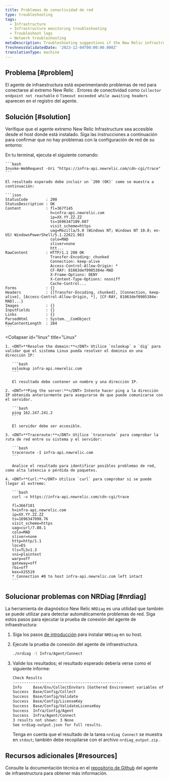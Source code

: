 ```yaml
---
title: Problemas de conectividad de red
type: troubleshooting
tags:
  - Infrastructure
  - Infrastructure monitoring troubleshooting
  - Troubleshoot logs
  - Network troubleshooting
metaDescription: Troubleshooting suggestions if the New Relic infrastructure agent is not able to connect to the New Relic endpoints
freshnessValidatedDate: '2023-12-04T00:00:00.000Z'
translationType: machine
---
```


## Problema [#problem]

El agente de infraestructura está experimentando problemas de red para conectarse al extremo New Relic . Errores de conectividad como `Collector endpoint not reachable` o `Timeout exceeded while awaiting headers` aparecen en el registro del agente.

## Solución [#solution]

Verifique que el agente extremo New Relic Infrastructure sea accesible desde el host donde está instalado. Siga las instrucciones a continuación para confirmar que no hay problemas con la configuración de red de su entorno:

<CollapserGroup>
  <Collapser
    id="windows"
    title="Windows"
  >
    En tu terminal, ejecuta el siguiente comando:

    ```bash
    Invoke-WebRequest -Uri "https://infra-api.newrelic.com/cdn-cgi/trace"
    ```

    El resultado esperado debe incluir un `200 (OK)` como se muestra a continuación:

    ```json
    StatusCode        : 200
    StatusDescription : OK
    Content           : fl=367f145
                        h=infra-api.newrelic.com
                        ip=XX.YY.ZZ.ZZ
                        ts=1696347189.607
                        visit_scheme=https
                        uag=Mozilla/5.0 (Windows NT; Windows NT 10.0; en-US) WindowsPowerShell/5.1.22621.963
                        colo=MAD
                        sliver=none
                        htt...
    RawContent        : HTTP/1.1 200 OK
                        Transfer-Encoding: chunked
                        Connection: keep-alive
                        Access-Control-Allow-Origin: *
                        CF-RAY: 81063def0905384e-MAD
                        X-Frame-Options: DENY
                        X-Content-Type-Options: nosniff
                        Cache-Control...
    Forms             : {}
    Headers           : {[Transfer-Encoding, chunked], [Connection, keep-alive], [Access-Control-Allow-Origin, *], [CF-RAY, 81063def0905384e-MAD]...}
    Images            : {}
    InputFields       : {}
    Links             : {}
    ParsedHtml        : System.__ComObject
    RawContentLength  : 284
    ```
  </Collapser>

  <Collapser
    id="linux"
    title="Linux"
  >
    1. <DNT>**Resolve the domain:**</DNT> Utilice `nslookup` o `dig` para validar que el sistema Linux pueda resolver el dominio en una dirección IP:

       ```bash
       nslookup infra-api.newrelic.com
       ```

       El resultado debe contener un nombre y una dirección IP.

    2. <DNT>**Ping the server:**</DNT> Intente hacer ping a la dirección IP obtenida anteriormente para asegurarse de que puede comunicarse con el servidor.

       ```bash
       ping 162.247.241.2
       ```

       El servidor debe ser accesible.

    3. <DNT>**Traceroute:**</DNT> Utilice `traceroute` para comprobar la ruta de red entre su sistema y el servidor:

       ```bash
       traceroute -I infra-api.newrelic.com
       ```

       Analice el resultado para identificar posibles problemas de red, como alta latencia o pérdida de paquetes.

    4. <DNT>**Curl:**</DNT> Utilice `curl` para comprobar si se puede llegar al extremo:

       ```bash
       curl -v https://infra-api.newrelic.com/cdn-cgi/trace

       fl=366f101
       h=infra-api.newrelic.com
       ip=XX.YY.ZZ.ZZ
       ts=1696347098.76
       visit_scheme=https
       uag=curl/7.88.1
       colo=MAD
       sliver=none
       http=http/1.1
       loc=ES
       tls=TLSv1.3
       sni=plaintext
       warp=off
       gateway=off
       rbi=off
       kex=X25519
       * Connection #0 to host infra-api.newrelic.com left intact
       ```
  </Collapser>
</CollapserGroup>

## Solucionar problemas con NRDiag [#nrdiag]

La herramienta de diagnóstico New Relic `NRDiag` es una utilidad que también se puede utilizar para detectar automáticamente problemas de red. Siga estos pasos para ejecutar la prueba de conexión del agente de infraestructura:

1. Siga los pasos [de introducción](/docs/new-relic-solutions/solve-common-issues/diagnostics-cli-nrdiag/diagnostics-cli-nrdiag/#get-started) para instalar `NRDiag` en su host.

2. Ejecute la prueba de conexión del agente de infraestructura.

   ```bash
   ./nrdiag -t Infra/Agent/Connect
   ```

3. Valide los resultados; el resultado esperado debería verse como el siguiente informe:

   ```bash
   Check Results
   -------------------------------------------------
   Info     Base/Env/CollectEnvVars [Gathered Environment variables of current shell.]
   Success  Base/Config/Collect
   Success  Base/Config/Validate
   Success  Base/Config/LicenseKey
   Success  Base/Config/ValidateLicenseKey
   Success  Infra/Config/Agent
   Success  Infra/Agent/Connect
   3 results not shown: 3 None
   See nrdiag-output.json for full results.
   ```

   Tenga en cuenta que el resultado de la tarea `nrdiag Connect` se muestra en `stdout`; también debe recopilarse con el archivo `nrdiag_output.zip` .

## Recursos adicionales [#resources]

Consulte la documentación técnica en el [repositorio de Github](https://github.com/newrelic/infrastructure-agent/blob/master/docs/network_troubleshooting.md) del agente de infraestructura para obtener más información.